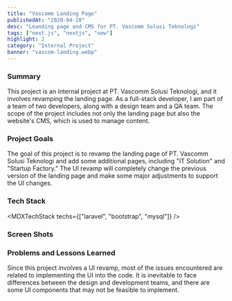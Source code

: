 ```yaml
---
title: "Vascomm Landing Page"
publishedAt: "2020-04-28"
desc: "Leanding page and CMS for PT. Vascomm Solusi Teknologi"
tags: ["next.js", "nextjs", "new"]
highlight: 2
category: "Internal Project"
banner: "vascom-landing.webp"
---
```


### Summary

This project is an internal project at PT. Vascomm Solusi Teknologi, and it involves revamping the landing page. As a full-stack developer, I am part of a team of two developers, along with a design team and a QA team. The scope of the project includes not only the landing page but also the website's CMS, which is used to manage content.

### Project Goals

The goal of this project is to revamp the landing page of PT. Vascomm Solusi Teknologi and add some additional pages, including "IT Solution" and "Startup Factory." The UI revamp will completely change the previous version of the landing page and make some major adjustments to support the UI changes.

### Tech Stack

<MDXTechStack techs={["laravel", "bootstrap", "mysql"]} />

### Screen Shots

<GridMdx>
  <GridItemMdx>
    <MdxImage
      src="/images/contents/vascomm-landing1.webp"
      alt="Vascomm Landing Main"
    />
  </GridItemMdx>
  <GridItemMdx>
    <MdxImage
      src="/images/contents/vascomm-landing2.webp"
      alt="Vascomm Landing IT Solution"
    />
  </GridItemMdx>
  <GridItemMdx>
    <MdxImage
      src="/images/contents/vascomm-landing3.webp"
      alt="Vascomm Landing Startup"
    />
  </GridItemMdx>
</GridMdx>

### Problems and Lessons Learned

Since this project involves a UI revamp, most of the issues encountered are related to implementing the UI into the code. It is inevitable to face differences between the design and development teams, and there are some UI components that may not be feasible to implement.
